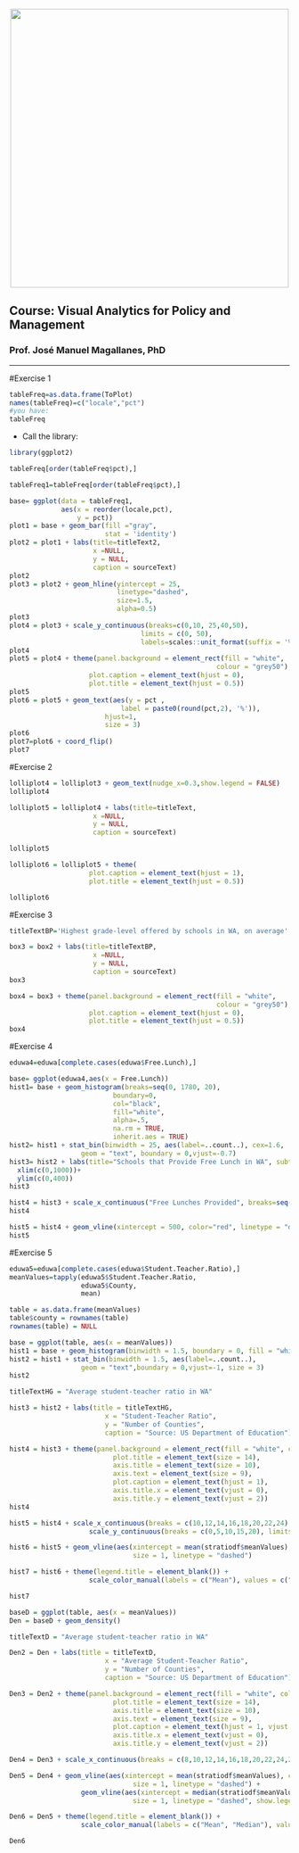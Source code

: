 <br> 
<center><img src="http://i.imgur.com/sSaOozN.png" width="500"></center>

## Course: Visual Analytics for Policy and Management

### Prof. José Manuel Magallanes, PhD 

_____
<a id='part1'></a>

#Exercise 1

```r

tableFreq=as.data.frame(ToPlot)
names(tableFreq)=c("locale","pct")
#you have:
tableFreq
```


* Call the library:

```r
library(ggplot2)
```


```r
tableFreq[order(tableFreq$pct),]
```

```r
tableFreq1=tableFreq[order(tableFreq$pct),]
```


```r
base= ggplot(data = tableFreq1, 
             aes(x = reorder(locale,pct),
                 y = pct)) 
plot1 = base + geom_bar(fill ="gray",
                        stat = 'identity') 
plot2 = plot1 + labs(title=titleText2,
                     x =NULL, 
                     y = NULL,
                     caption = sourceText)
plot2
plot3 = plot2 + geom_hline(yintercept = 25, 
                           linetype="dashed", 
                           size=1.5,
                           alpha=0.5) 
plot3
plot4 = plot3 + scale_y_continuous(breaks=c(0,10, 25,40,50),
                                 limits = c(0, 50),
                                 labels=scales::unit_format(suffix = '%')) 
plot4
plot5 = plot4 + theme(panel.background = element_rect(fill = "white",
                                                    colour = "grey50"),
                    plot.caption = element_text(hjust = 0), 
                    plot.title = element_text(hjust = 0.5))
plot5
plot6 = plot5 + geom_text(aes(y = pct ,
                            label = paste0(round(pct,2), '%')),
                        hjust=1,
                        size = 3)
plot6
plot7=plot6 + coord_flip()
plot7
```


#Exercise 2


```r
lolliplot4 = lolliplot3 + geom_text(nudge_x=0.3,show.legend = FALSE) 
lolliplot4
```


```r
lolliplot5 = lolliplot4 + labs(title=titleText,
                     x =NULL, 
                     y = NULL,
                     caption = sourceText)

lolliplot5
```


```r
lolliplot6 = lolliplot5 + theme(
                    plot.caption = element_text(hjust = 1),
                    plot.title = element_text(hjust = 0.5))

lolliplot6
```


#Exercise 3

```r
titleTextBP='Highest grade-level offered by schools in WA, on average'

box3 = box2 + labs(title=titleTextBP,
                     x =NULL, 
                     y = NULL,
                     caption = sourceText)
box3

box4 = box3 + theme(panel.background = element_rect(fill = "white",
                                                    colour = "grey50"),
                    plot.caption = element_text(hjust = 0),
                    plot.title = element_text(hjust = 0.5))
box4
```



#Exercise 4


```r
eduwa4=eduwa[complete.cases(eduwa$Free.Lunch),]

base= ggplot(eduwa4,aes(x = Free.Lunch))  
hist1= base + geom_histogram(breaks=seq(0, 1780, 20), 
                          boundary=0, 
                          col="black", 
                          fill="white", 
                          alpha=.5, 
                          na.rm = TRUE, 
                          inherit.aes = TRUE)
hist2= hist1 + stat_bin(binwidth = 25, aes(label=..count..), cex=1.6, 
                  geom = "text", boundary = 0,vjust=-0.7)
hist3= hist2 + labs(title="Schools that Provide Free Lunch in WA", subtitle =sourceText, x="Free Lunches Provided", y="Number of Schools") + 
  xlim(c(0,1000))+
  ylim(c(0,400))
hist3
```

```r
hist4 = hist3 + scale_x_continuous("Free Lunches Provided", breaks=seq(0, 1000, 100), limits = c(0,1000))
hist4
```
```r
hist5 = hist4 + geom_vline(xintercept = 500, color="red", linetype = "dashed")
hist5
```


#Exercise 5

```r
eduwa5=eduwa[complete.cases(eduwa$Student.Teacher.Ratio),]
meanValues=tapply(eduwa5$Student.Teacher.Ratio, 
                  eduwa5$County, 
                  mean)

table = as.data.frame(meanValues)
table$county = rownames(table)
rownames(table) = NULL

```

```r
base = ggplot(table, aes(x = meanValues))
hist1 = base + geom_histogram(binwidth = 1.5, boundary = 0, fill = "white", color = "grey30")
hist2 = hist1 + stat_bin(binwidth = 1.5, aes(label=..count..), 
                  geom = "text",boundary = 0,vjust=-1, size = 3)
hist2
```

```r
titleTextHG = "Average student-teacher ratio in WA"

hist3 = hist2 + labs(title = titleTextHG, 
                        x = "Student-Teacher Ratio",
                        y = "Number of Counties",
                        caption = "Source: US Department of Education")

hist4 = hist3 + theme(panel.background = element_rect(fill = "white", color = "grey50"),
                          plot.title = element_text(size = 14),
                          axis.title = element_text(size = 10),
                          axis.text = element_text(size = 9),
                          plot.caption = element_text(hjust = 1),
                          axis.title.x = element_text(vjust = 0),
                          axis.title.y = element_text(vjust = 2))
hist4

hist5 = hist4 + scale_x_continuous(breaks = c(10,12,14,16,18,20,22,24), limits = c(10,24)) +
                    scale_y_continuous(breaks = c(0,5,10,15,20), limits = c(0,20))

hist6 = hist5 + geom_vline(aes(xintercept = mean(stratiodf$meanValues), color="mean"), 
                               size = 1, linetype = "dashed")

hist7 = hist6 + theme(legend.title = element_blank()) +
                    scale_color_manual(labels = c("Mean"), values = c("green"))

hist7
```

```r
baseD = ggplot(table, aes(x = meanValues))
Den = baseD + geom_density()
```

```r
titleTextD = "Average student-teacher ratio in WA"

Den2 = Den + labs(title = titleTextD, 
                        x = "Average Student-Teacher Ratio",
                        y = "Number of Counties",
                        caption = "Source: US Department of Education")

Den3 = Den2 + theme(panel.background = element_rect(fill = "white", color = "grey50"),
                          plot.title = element_text(size = 14),
                          axis.title = element_text(size = 10),
                          axis.text = element_text(size = 9),
                          plot.caption = element_text(hjust = 1, vjust = 1),
                          axis.title.x = element_text(vjust = 0),
                          axis.title.y = element_text(vjust = 2))

Den4 = Den3 + scale_x_continuous(breaks = c(8,10,12,14,16,18,20,22,24,26), limits = c(8,26))

Den5 = Den4 + geom_vline(aes(xintercept = mean(stratiodf$meanValues), color="mean"), 
                               size = 1, linetype = "dashed") +
                  geom_vline(aes(xintercept = median(stratiodf$meanValues), color="median"),
                               size = 1, linetype = "dashed", show.legend = TRUE)

Den6 = Den5 + theme(legend.title = element_blank()) +
                  scale_color_manual(labels = c("Mean", "Median"), values = c("green", "orange"))

Den6  
```

